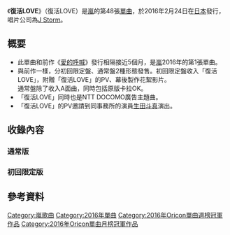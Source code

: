 {{primarysources|time=2019-03-19T07:20:34+00:00}}
{{Infobox Single
| Name           = 復活LOVE
| Cover          =
| Artist         = [[嵐|嵐]]
| Album          = 
| A-side         = 復活LOVE
| B-side         = affection<br />愛のCollection<br />Bang Bang<br />Are you ready now?
| Released       = {{flagicon|JPN}} 2016年2月24日
| Format         = [[唱片|唱片]]
| Recorded       = 
| Genre          = [[J-POP|J-POP]]
| Length         = 
| Label          = 
| Writer         = 
| Producer       = 
| Certification  = * 雙白金唱片（[[日本唱片協會|日本唱片協會]]）
| Chart position = * 週間最高排名第1位（[[Oricon公信榜|Oricon公信榜]]）<ref>[https://www.oricon.co.jp/prof/253626/products/1167548/1/ 復活LOVE(初回限定盤)] オリコン</ref> 
* 2016年2月度月間排名第1名（Oricon公信榜）
* 2016上半年度年排名第5名（Oricon公信榜）
* 2016年度年榜第9名（Oricon公信榜）
| Last single    = [[愛的呼喊|愛的呼喊]]<br />（2015年）
| This single    = '''復活LOVE'''<br />（2016年）
| Next single    = [[I_seek_/_Daylight|I seek / Daylight]]<br />（2016年）
| Misc           = 
}}

《'''復活LOVE'''》（復活LOVE）是[[嵐|嵐]]的第48張[[單曲|單曲]]，於2016年2月24日在[[日本|日本]]發行，唱片公司為[[J_Storm|J Storm]]。

== 概要 ==
* 此單曲和前作《[[愛的呼喊|愛的呼喊]]》發行相隔接近5個月，是[[嵐|嵐]]2016年的第1張單曲。
* 與前作一樣，分初回限定盤、通常盤2種形態發售。初回限定盤收入「復活LOVE」，附贈「復活LOVE」的PV、幕後製作花絮影片。<br>通常盤除了收入A面曲，同時包括原版卡拉OK。
* 「復活LOVE」同時也是NTT DOCOMO廣告主題曲。
* 「復活LOVE」的PV邀請到同事務所的演員[[生田斗真|生田斗真]]演出。

== 收錄內容 ==
=== 通常版 ===
{{tracklist
| headline        = CD
| title1          = 復活LOVE
| lyrics1         = [[竹內瑪莉亞|竹內瑪莉亞]]
| music1          = [[山下達郎|山下達郎]]
| arranger1       = [[山下達郎|山下達郎]]
| length1         = 
| title2          = 愛的Collection
| lyrics2         = paddy
| music2          = Chris Meyer
| arranger2       = 吉岡拓
| length2         = 
| title3          = Bang Bang
| lyrics3         = 100+
| music3          = Robert Hanna、Ninos Hanna、Jeppe Reil、Thomas Reil
| arranger3       = 石塚知生
| length3         = 
| title4          = Are you ready now?
| lyrics4         = みうらともかず
| music4          = Jeremy Hammond
| arranger4       = Jeremy Hammond
| length4         = 
| title5          = 復活LOVE（Original Karaoke）
| lyrics5         = -
| music5          = -
| arranger5       = -
| length5         = 
| title6          = 愛的Collection（Original Karaoke）
| lyrics6         = -
| music6          = -
| arranger6       = -
| length6         = 
| title7          = Bang Bang（Original Karaoke）
| lyrics7         = -
| music7          = -
| arranger7       = -
| length7         = 
| title8          = Are you ready now?（Original Karaoke）
| lyrics8         = -
| music8          = -
| arranger8       = -
| length8         = 
}}

=== 初回限定版 ===
{{tracklist
| headline        = CD
| title1          = 復活LOVE
| lyrics1         = [[竹內瑪莉亞|竹內瑪莉亞]]
| music1          = [[山下達郎|山下達郎]]
| arranger1       = [[山下達郎|山下達郎]]
| length1         = 
| title2          = affection
| lyrics2         = nobby
| music2          = nobby
| arranger2       = 佐々木博史
| length2         = 
| title3          = affection（Original Karaoke）
| lyrics3         = -
| music3          = -
| arranger3       = -
| length3         = 
}}

{{tracklist
| headline        = DVD
| title1          = 復活LOVE（Video Clip + Making）
}}

== 參考資料 ==
<references/>

{{嵐}}
{{Oricon單曲週榜冠軍 (2016年)|2016年3月7日}}
{{Oricon單曲月榜冠軍 (2010年代後期)|2016年2月}}

{{DEFAULTSORT:Fukkatsu LOVE}}
[[Category:嵐歌曲|Category:嵐歌曲]]
[[Category:2016年單曲|Category:2016年單曲]]
[[Category:2016年Oricon單曲週榜冠軍作品|Category:2016年Oricon單曲週榜冠軍作品]]
[[Category:2016年Oricon單曲月榜冠軍作品|Category:2016年Oricon單曲月榜冠軍作品]]